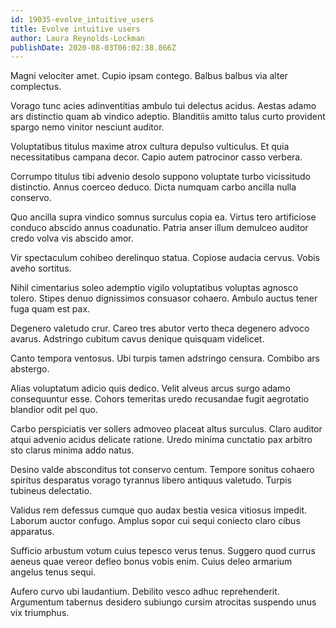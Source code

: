```yaml
---
id: 19035-evolve_intuitive_users
title: Evolve intuitive users
author: Laura Reynolds-Lockman
publishDate: 2020-08-03T06:02:38.866Z
---
```


Magni velociter amet. Cupio ipsam contego. Balbus balbus via alter complectus.

Vorago tunc acies adinventitias ambulo tui delectus acidus. Aestas adamo ars distinctio quam ab vindico adeptio. Blanditiis amitto talus curto provident spargo nemo vinitor nesciunt auditor.

Voluptatibus titulus maxime atrox cultura depulso vulticulus. Et quia necessitatibus campana decor. Capio autem patrocinor casso verbera.

Corrumpo titulus tibi advenio desolo suppono voluptate turbo vicissitudo distinctio. Annus coerceo deduco. Dicta numquam carbo ancilla nulla conservo.

Quo ancilla supra vindico somnus surculus copia ea. Virtus tero artificiose conduco abscido annus coadunatio. Patria anser illum demulceo auditor credo volva vis abscido amor.

Vir spectaculum cohibeo derelinquo statua. Copiose audacia cervus. Vobis aveho sortitus.

Nihil cimentarius soleo ademptio vigilo voluptatibus voluptas agnosco tolero. Stipes denuo dignissimos consuasor cohaero. Ambulo auctus tener fuga quam est pax.

Degenero valetudo crur. Careo tres abutor verto theca degenero advoco avarus. Adstringo cubitum cavus denique quisquam videlicet.

Canto tempora ventosus. Ubi turpis tamen adstringo censura. Combibo ars abstergo.

Alias voluptatum adicio quis dedico. Velit alveus arcus surgo adamo consequuntur esse. Cohors temeritas uredo recusandae fugit aegrotatio blandior odit pel quo.

Carbo perspiciatis ver sollers admoveo placeat altus surculus. Claro auditor atqui advenio acidus delicate ratione. Uredo minima cunctatio pax arbitro sto clarus minima addo natus.

Desino valde absconditus tot conservo centum. Tempore sonitus cohaero spiritus desparatus vorago tyrannus libero antiquus valetudo. Turpis tubineus delectatio.

Validus rem defessus cumque quo audax bestia vesica vitiosus impedit. Laborum auctor confugo. Amplus sopor cui sequi coniecto claro cibus apparatus.

Sufficio arbustum votum cuius tepesco verus tenus. Suggero quod currus aeneus quae vereor defleo bonus vobis enim. Cuius deleo armarium angelus tenus sequi.

Aufero curvo ubi laudantium. Debilito vesco adhuc reprehenderit. Argumentum tabernus desidero subiungo cursim atrocitas suspendo unus vix triumphus.
